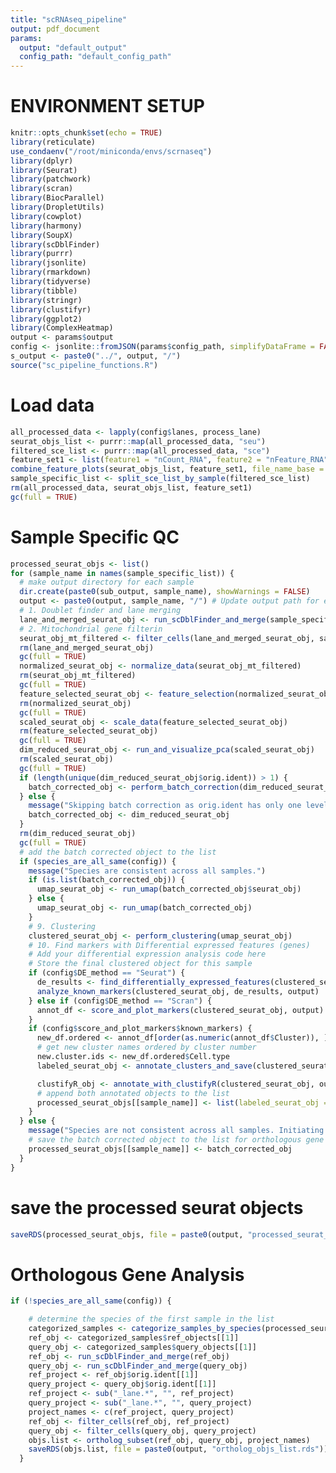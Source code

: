 ```yaml
---
title: "scRNAseq_pipeline"
output: pdf_document
params:
  output: "default_output" 
  config_path: "default_config_path" 
---
```


# ENVIRONMENT SETUP

```r
knitr::opts_chunk$set(echo = TRUE)
library(reticulate)
use_condaenv("/root/miniconda/envs/scrnaseq")
library(dplyr)
library(Seurat)
library(patchwork)
library(scran)
library(BiocParallel)
library(DropletUtils)
library(cowplot)
library(harmony)
library(SoupX)
library(scDblFinder)
library(purrr)
library(jsonlite)
library(rmarkdown)
library(tidyverse)
library(tibble)
library(stringr)
library(clustifyr)
library(ggplot2)
library(ComplexHeatmap)
output <- params$output
config <- jsonlite::fromJSON(params$config_path, simplifyDataFrame = FALSE)
s_output <- paste0("../", output, "/")
source("sc_pipeline_functions.R")
```

# Load data
```r
all_processed_data <- lapply(config$lanes, process_lane)
seurat_objs_list <- purrr::map(all_processed_data, "seu")
filtered_sce_list <- purrr::map(all_processed_data, "sce")
feature_set1 <- list(feature1 = "nCount_RNA", feature2 = "nFeature_RNA")
combine_feature_plots(seurat_objs_list, feature_set1, file_name_base = "post_soupx_qc")
sample_specific_list <- split_sce_list_by_sample(filtered_sce_list)
rm(all_processed_data, seurat_objs_list, feature_set1)
gc(full = TRUE)
```

# Sample Specific QC
```r
processed_seurat_objs <- list()
for (sample_name in names(sample_specific_list)) {
  # make output directory for each sample
  dir.create(paste0(sub_output, sample_name), showWarnings = FALSE)
  output <- paste0(output, sample_name, "/") # Update output path for each sample
  # 1. Doublet finder and lane merging
  lane_and_merged_seurat_obj <- run_scDblFinder_and_merge(sample_specific_list[[sample_name]])
  # 2. Mitochondrial gene filterin
  seurat_obj_mt_filtered <- filter_cells(lane_and_merged_seurat_obj, sample_name)
  rm(lane_and_merged_seurat_obj)
  gc(full = TRUE)
  normalized_seurat_obj <- normalize_data(seurat_obj_mt_filtered)
  rm(seurat_obj_mt_filtered)
  gc(full = TRUE)
  feature_selected_seurat_obj <- feature_selection(normalized_seurat_obj)
  rm(normalized_seurat_obj)
  gc(full = TRUE)
  scaled_seurat_obj <- scale_data(feature_selected_seurat_obj)
  rm(feature_selected_seurat_obj)
  gc(full = TRUE)
  dim_reduced_seurat_obj <- run_and_visualize_pca(scaled_seurat_obj)
  rm(scaled_seurat_obj)
  gc(full = TRUE)
  if (length(unique(dim_reduced_seurat_obj$orig.ident)) > 1) {
    batch_corrected_obj <- perform_batch_correction(dim_reduced_seurat_obj)
  } else {
    message("Skipping batch correction as orig.ident has only one level.")
    batch_corrected_obj <- dim_reduced_seurat_obj
  }
  rm(dim_reduced_seurat_obj)
  gc(full = TRUE)
  # add the batch corrected object to the list
  if (species_are_all_same(config)) {
    message("Species are consistent across all samples.")
    if (is.list(batch_corrected_obj)) {
      umap_seurat_obj <- run_umap(batch_corrected_obj$seurat_obj)
    } else {
      umap_seurat_obj <- run_umap(batch_corrected_obj)
    }
    # 9. Clustering
    clustered_seurat_obj <- perform_clustering(umap_seurat_obj)
    # 10. Find markers with Differential expressed features (genes)
    # Add your differential expression analysis code here
    # Store the final clustered object for this sample
    if (config$DE_method == "Seurat") {
      de_results <- find_differentially_expressed_features(clustered_seurat_obj)
      analyze_known_markers(clustered_seurat_obj, de_results, output)
    } else if (config$DE_method == "Scran") {
      annot_df <- score_and_plot_markers(clustered_seurat_obj, output)
    }
    if (config$score_and_plot_markers$known_markers) {
      new_df.ordered <- annot_df[order(as.numeric(annot_df$Cluster)), ]
      # get new cluster names ordered by cluster number
      new.cluster.ids <- new_df.ordered$Cell.type
      labeled_seurat_obj <- annotate_clusters_and_save(clustered_seurat_obj, new.cluster.ids, output)

      clustifyR_obj <- annotate_with_clustifyR(clustered_seurat_obj, output)
      # append both annotated objects to the list
      processed_seurat_objs[[sample_name]] <- list(labeled_seurat_obj = labeled_seurat_obj, clustifyR_obj = clustifyR_obj)
    }
  } else {
    message("Species are not consistent across all samples. Initiating orthologous gene analysis.")
    # save the batch corrected object to the list for orthologous gene analysis
    processed_seurat_objs[[sample_name]] <- batch_corrected_obj
  }
}
```

# save the processed seurat objects
```r
saveRDS(processed_seurat_objs, file = paste0(output, "processed_seurat_objs.rds"))

```
# Orthologous Gene Analysis
```r
if (!species_are_all_same(config)) {

    # determine the species of the first sample in the list
    categorized_samples <- categorize_samples_by_species(processed_seurat_objs, config)
    ref_obj <- categorized_samples$ref_objects[[1]]
    query_obj <- categorized_samples$query_objects[[1]]
    ref_obj <- run_scDblFinder_and_merge(ref_obj)
    query_obj <- run_scDblFinder_and_merge(query_obj)
    ref_project <- ref_obj$orig.ident[[1]]
    query_project <- query_obj$orig.ident[[1]]
    ref_project <- sub("_lane.*", "", ref_project)
    query_project <- sub("_lane.*", "", query_project)
    project_names <- c(ref_project, query_project)
    ref_obj <- filter_cells(ref_obj, ref_project)
    query_obj <- filter_cells(query_obj, query_project)
    objs.list <- ortholog_subset(ref_obj, query_obj, project_names)
    saveRDS(objs.list, file = paste0(output, "ortholog_objs_list.rds"))
  }
```


